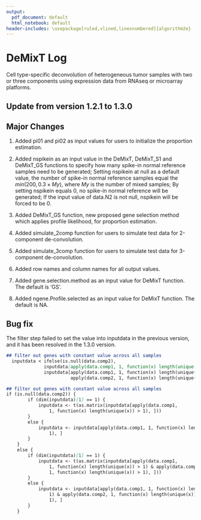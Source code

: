 ```yaml
---
output:
  pdf_document: default
  html_notebook: default
header-includes: \usepackage[ruled,vlined,linesnumbered]{algorithm2e}
---
```

# DeMixT Log
Cell type-specific deconvolution of heterogeneous tumor samples with two or three components using expression data from RNAseq or microarray platforms.

## Update from version 1.2.1 to 1.3.0

## Major Changes

1. Added pi01 and pi02 as input values for users to initialize the proportion estimation.

2. Added nspikein as an input value in the DeMixT, DeMixT_S1 and DeMixT_GS functions to specify how many spike-in normal reference samples need to be generated; Setting nspikein at null as a default value, the number of spike-in normal reference samples equal the $min(200, 0.3\times My)$, where $My$ is the number of mixed samples; By setting nspikein equals 0, no spike-in normal reference will be generated; If the input value of data.N2 is not null, nspikein will be forced to be 0.

3. Added DeMixT_GS function, new proposed gene selection method which applies profile likelihood, for proportion estimation.

4. Added simulate_2comp function for users to simulate test data for 2-component de-convolution.

5. Added simulate_3comp function for users to simulate test data for 3-component de-convolution.

6. Added row names and column names for all output values.

7. Added gene.selection.method as an input value for DeMixT function. The default is 'GS'.

8. Added ngene.Profile.selected as an input value for DeMixT function. The default is NA.

## Bug fix

The filter step failed to set the value into inputdata in the previous version, and it has been resolved in the 1.3.0 version.
````markdown
## filter out genes with constant value across all samples
  inputdata < ifelse(is.null(data.comp2), 
              inputdata[apply(data.comp1, 1, function(x) length(unique(x)) > 1), ], 
              inputdata[apply(data.comp1, 1, function(x) length(unique(x)) > 1) & 
                        apply(data.comp2, 1, function(x) length(unique(x)) > 1), ])
````
````markdown
## filter out genes with constant value across all samples
if (is.null(data.comp2)) {
        if (dim(inputdata)[1] == 1) {
            inputdata <- t(as.matrix(inputdata[apply(data.comp1, 
                1, function(x) length(unique(x)) > 1), ]))
        }
        else {
            inputdata <- inputdata[apply(data.comp1, 1, function(x) length(unique(x)) > 
                1), ]
        }
    }
    else {
        if (dim(inputdata)[1] == 1) {
            inputdata <- t(as.matrix(inputdata[apply(data.comp1, 
                1, function(x) length(unique(x)) > 1) & apply(data.comp2, 
                1, function(x) length(unique(x)) > 1), ]))
        }
        else {
            inputdata <- inputdata[apply(data.comp1, 1, function(x) length(unique(x)) > 
                1) & apply(data.comp2, 1, function(x) length(unique(x)) > 
                1), ]
        }
    }
````


